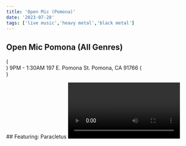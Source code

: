 ```yaml
---
title: 'Open Mic (Pomona)'
date: '2023-07-28'
tags: ['live music','heavy metal','black metal']
---
```

## Open Mic Pomona (All Genres)
(<br>)
9PM - 1:30AM
197 E. Pomona St. Pomona, CA 91766
(<br>) 

<CustomImage src="https://raw.githubusercontent.com/ehawyeehaw/nublogposts/main/images/pomonaOpenMic.JPG" alt="Open Mic Pomona" />
## Featuring: Paracletus
<Video id="AIAXRpsLT1" />
## And Many More!








